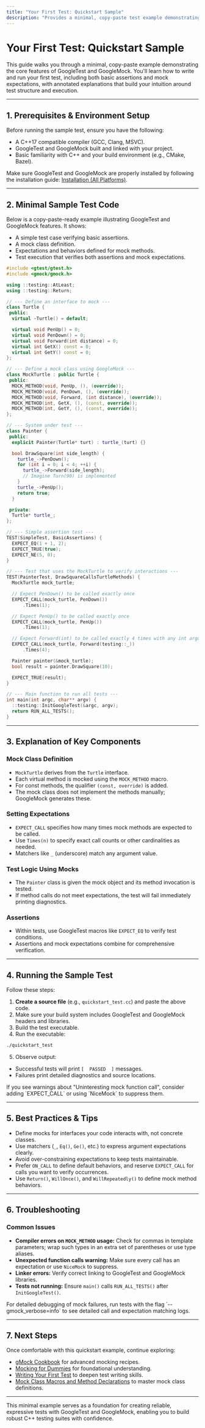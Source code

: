 ```yaml
---
title: "Your First Test: Quickstart Sample"
description: "Provides a minimal, copy-paste test example demonstrating GoogleTest and GoogleMock features, with annotated explanations to build user intuition around test structure and execution."
---
```


# Your First Test: Quickstart Sample

This guide walks you through a minimal, copy-paste example demonstrating the core features of GoogleTest and GoogleMock. You'll learn how to write and run your first test, including both basic assertions and mock expectations, with annotated explanations that build your intuition around test structure and execution.

---

## 1. Prerequisites & Environment Setup

Before running the sample test, ensure you have the following:

- A C++17 compatible compiler (GCC, Clang, MSVC).
- GoogleTest and GoogleMock built and linked with your project.
- Basic familiarity with C++ and your build environment (e.g., CMake, Bazel).

Make sure GoogleTest and GoogleMock are properly installed by following the installation guide: [Installation (All Platforms)](/getting-started/essential-setup/installation-multiple-platforms).


---

## 2. Minimal Sample Test Code

Below is a copy-paste-ready example illustrating GoogleTest and GoogleMock features. It shows:

- A simple test case verifying basic assertions.
- A mock class definition.
- Expectations and behaviors defined for mock methods.
- Test execution that verifies both assertions and mock expectations.

```cpp
#include <gtest/gtest.h>
#include <gmock/gmock.h>

using ::testing::AtLeast;
using ::testing::Return;

// --- Define an interface to mock ---
class Turtle {
 public:
  virtual ~Turtle() = default;

  virtual void PenUp() = 0;
  virtual void PenDown() = 0;
  virtual void Forward(int distance) = 0;
  virtual int GetX() const = 0;
  virtual int GetY() const = 0;
};

// --- Define a mock class using GoogleMock ---
class MockTurtle : public Turtle {
 public:
  MOCK_METHOD(void, PenUp, (), (override));
  MOCK_METHOD(void, PenDown, (), (override));
  MOCK_METHOD(void, Forward, (int distance), (override));
  MOCK_METHOD(int, GetX, (), (const, override));
  MOCK_METHOD(int, GetY, (), (const, override));
};

// --- System under test ---
class Painter {
 public:
  explicit Painter(Turtle* turt) : turtle_(turt) {}

  bool DrawSquare(int side_length) {
    turtle_->PenDown();
    for (int i = 0; i < 4; ++i) {
      turtle_->Forward(side_length);
      // Imagine Turn(90) is implemented
    }
    turtle_->PenUp();
    return true;
  }

 private:
  Turtle* turtle_;
};

// --- Simple assertion test ---
TEST(SimpleTest, BasicAssertions) {
  EXPECT_EQ(1 + 1, 2);
  EXPECT_TRUE(true);
  EXPECT_NE(5, 0);
}

// --- Test that uses the MockTurtle to verify interactions ---
TEST(PainterTest, DrawSquareCallsTurtleMethods) {
  MockTurtle mock_turtle;

  // Expect PenDown() to be called exactly once
  EXPECT_CALL(mock_turtle, PenDown())
      .Times(1);

  // Expect PenUp() to be called exactly once
  EXPECT_CALL(mock_turtle, PenUp())
      .Times(1);

  // Expect Forward(int) to be called exactly 4 times with any int arguments
  EXPECT_CALL(mock_turtle, Forward(testing::_))
      .Times(4);

  Painter painter(&mock_turtle);
  bool result = painter.DrawSquare(10);

  EXPECT_TRUE(result);
}

// --- Main function to run all tests ---
int main(int argc, char** argv) {
  ::testing::InitGoogleTest(&argc, argv);
  return RUN_ALL_TESTS();
}
```

---

## 3. Explanation of Key Components

### Mock Class Definition

- `MockTurtle` derives from the `Turtle` interface.
- Each virtual method is mocked using the `MOCK_METHOD` macro.
- For const methods, the qualifier `(const, override)` is added.
- The mock class does not implement the methods manually; GoogleMock generates these.

### Setting Expectations

- `EXPECT_CALL` specifies how many times mock methods are expected to be called.
- Use `Times(n)` to specify exact call counts or other cardinalities as needed.
- Matchers like `_` (underscore) match any argument value.

### Test Logic Using Mocks

- The `Painter` class is given the mock object and its method invocation is tested.
- If method calls do not meet expectations, the test will fail immediately printing diagnostics.

### Assertions

- Within tests, use GoogleTest macros like `EXPECT_EQ` to verify test conditions.
- Assertions and mock expectations combine for comprehensive verification.


---

## 4. Running the Sample Test

Follow these steps:

1. **Create a source file** (e.g., `quickstart_test.cc`) and paste the above code.
2. Make sure your build system includes GoogleTest and GoogleMock headers and libraries.
3. Build the test executable.
4. Run the executable:

```bash
./quickstart_test
```

5. Observe output:
  - Successful tests will print `[  PASSED  ]` messages.
  - Failures print detailed diagnostics and source locations.

<Tip>
If you see warnings about "Uninteresting mock function call", consider adding `EXPECT_CALL` or using `NiceMock` to suppress them.
</Tip>

---

## 5. Best Practices & Tips

- Define mocks for interfaces your code interacts with, not concrete classes.
- Use matchers (`_`, `Eq()`, `Ge()`, etc.) to express argument expectations clearly.
- Avoid over-constraining expectations to keep tests maintainable.
- Prefer `ON_CALL` to define default behaviors, and reserve `EXPECT_CALL` for calls you want to verify occurrences.
- Use `Return()`, `WillOnce()`, and `WillRepeatedly()` to define mock method behaviors.

---

## 6. Troubleshooting

### Common Issues

- **Compiler errors on `MOCK_METHOD` usage:** Check for commas in template parameters; wrap such types in an extra set of parentheses or use type aliases.
- **Unexpected function calls warning:** Make sure every call has an expectation or use `NiceMock` to suppress.
- **Linker errors:** Verify correct linking to GoogleTest and GoogleMock libraries.
- **Tests not running:** Ensure `main()` calls `RUN_ALL_TESTS()` after `InitGoogleTest()`.

<Tip>
For detailed debugging of mock failures, run tests with the flag `--gmock_verbose=info` to see detailed call and expectation matching logs.
</Tip>

---

## 7. Next Steps

Once comfortable with this quickstart example, continue exploring:

- [gMock Cookbook](https://google.github.io/googletest/gmock_cook_book.html) for advanced mocking recipes.
- [Mocking for Dummies](https://google.github.io/googletest/gmock_for_dummies.html) for foundational understanding.
- [Writing Your First Test](../guides/getting-started/first-test.md) to deepen test writing skills.
- [Mock Class Macros and Method Declarations](/api-reference/mocking-api/mock-class-macros) to master mock class definitions.


---

This minimal example serves as a foundation for creating reliable, expressive tests with GoogleTest and GoogleMock, enabling you to build robust C++ testing suites with confidence.
